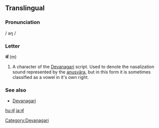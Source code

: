 {{also|अ|अँ}}
==Translingual==
{{attention|sa}}{{attention|hi}} 
===Pronunciation===
/ əŋ /

===Letter===
'''अं''' (ṃ)

# A character of the [[Devanagari]] script.  Used to denote the nasalization sound represented by the [[anusvāra]], but in this form it is sometimes classified as a vowel in it's own right.

===See also===
* [[w:Devanagari|Devanagari]]

[[Category:Devanagari]]

[[hu:अं]]
[[ja:अं]]